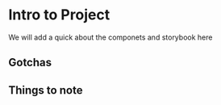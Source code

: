 
<Meta title="Documentation / Intro" />

# Intro to Project

We will add a quick about the componets and storybook here

## Gotchas

## Things to note

